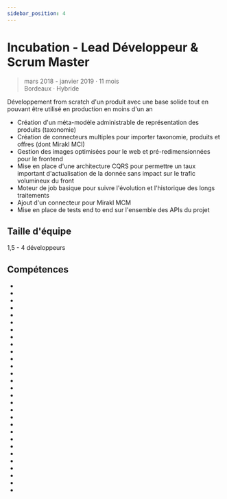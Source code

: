 ```yaml
---
sidebar_position: 4
---
```


# Incubation - Lead Développeur & Scrum Master

> mars 2018 - janvier 2019 · 11 mois
> \
> Bordeaux · Hybride

Développement from scratch d'un produit avec une base solide tout en pouvant être utilisé en production en moins d'un an

- Création d'un méta-modèle administrable de représentation des produits (taxonomie)
- Création de connecteurs multiples pour importer taxonomie, produits et offres (dont Mirakl MCI)
- Gestion des images optimisées pour le web et pré-redimensionnées pour le frontend
- Mise en place d'une architecture CQRS pour permettre un taux important d'actualisation de la donnée sans impact sur le trafic volumineux du front
- Moteur de job basique pour suivre l'évolution et l'historique des longs traitements
- Ajout d'un connecteur pour Mirakl MCM
- Mise en place de tests end to end sur l'ensemble des APIs du projet

## Taille d'équipe

1,5 - 4 développeurs

## Compétences

- <Skill name="MongoDB" highlight={true} />
- <Skill name="Node.js" highlight={true} />
- <Skill name="ElasticSearch" highlight={true} />
- <Skill name="TypeScript" highlight={true} />
- <Skill name="Angular" highlight={true} />
- <Skill name="Bootstrap 3" highlight={true} />
- <Skill name="RabbitMQ" />
- <Skill name="Postman" highlight={true} />
- <Skill name="Newman" />
- <Skill name="Architecture Micro Services" />
- <Skill name="Linux" />
- <Skill name="REST" />
- <Skill name="Grafana" />
- <Skill name="Express.js" />
- <Skill name="JavaScript" />
- <Skill name="Yarn" />
- <Skill name="Docker" />
- <Skill name="Google Kubernetes Engine (GKE)" />
- <Skill name="JIRA" />
- <Skill name="Kubernetes" />
- <Skill name="Développement Web agile" />
- <Skill name="Prometheus" />
- <Skill name="Helm" />
- <Skill name="Scrum" />
- <Skill name="GitLab" />
- <Skill name="Confluence" />
- <Skill name="Mirakl" />
- <Skill name="PlantUML" />
- <Skill name="Méthodes agiles" />
